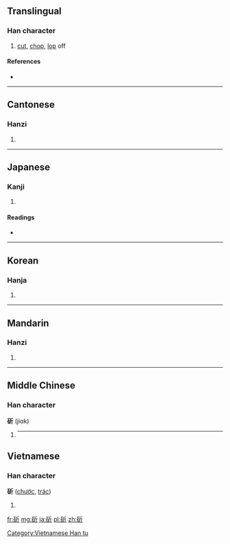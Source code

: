 ==Translingual==

===Han character===
{{Han char|rn=69|rad=斤|as=05|sn=9|four=1262<sub>1</sub>|canj=一口竹一中 (MRHML)|ids=⿰[[石]][[斤]]}}

# [[cut]], [[chop]], [[lop]] off

====References====
* {{Han ref|kx=0479.150|dkj=13548|dj=0838.120|hdz=32024.030|uh=65AB|ud=26027|bh=AC48|bd=44104}}

----

==Cantonese==

===Hanzi===
{{yue-hanzi|jyut=[[zoek3]]|y=jeuk3}}

# {{defn|lang=yue|sort=斤05}}

----

==Japanese==

===Kanji===
{{ja-kanji|grade=|rs=斤05}}

# {{defn|lang=ja|sort=斤05}}

====Readings====
* {{ja-readings|on=[[しゃく]] (shaku)|kun=[[きる]] (kiru)}}

----

==Korean==

===Hanja===
{{ko-hanja|hangeul=작|eumhun=|rv=jak|mr=chak|y=cak}}

# {{defn|lang=ko|sort=斤05}}

----

==Mandarin==

===Hanzi===
{{cmn-hanzi|pin=[[zhuó]] ([[zhuo2]])|wg=cho<sup>2</sup>}}

# {{defn|lang=cmn|sort=斤05}}

----

==Middle Chinese==

===Han character===
'''斫''' (jiɑk)

# {{defn|lang=ltc|sort=斤05}}----

==Vietnamese==

===Han character===
'''斫''' ([[chước]], [[trác]])

# {{defn|lang=vi}}

[[Category:Vietnamese Han tu]]

[[fr:斫]]
[[mg:斫]]
[[ja:斫]]
[[pl:斫]]
[[zh:斫]]